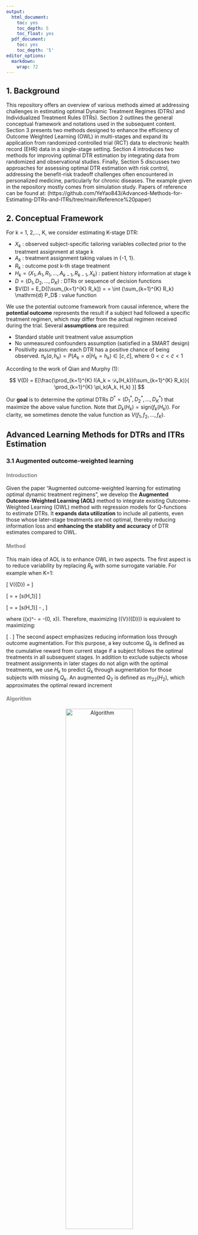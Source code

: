 ```yaml
---
output:
  html_document:
    toc: yes
    toc_depth: 5
    toc_float: yes
  pdf_document:
    toc: yes
    toc_depth: '5'
editor_options: 
  markdown: 
    wrap: 72
---
```



## 1. Background
This repository offers an overview of various methods aimed at addressing challenges in estimating optimal Dynamic Treatment Regimes (DTRs) and Individualized Treatment Rules (ITRs). Section 2 outlines the general conceptual framework and notations used in the subsequent content. Section 3 presents two methods designed to enhance the efficiency of Outcome Weighted Learning (OWL) in multi-stages and expand its application from randomized controlled trial (RCT) data to electronic health record (EHR) data in a single-stage setting. Section 4 introduces two methods for improving optimal DTR estimation by integrating data from randomized and observational studies. Finally, Section 5 discusses two approaches for assessing optimal DTR estimation with risk control, addressing the benefit-risk tradeoff challenges often encountered in personalized medicine, particularly for chronic diseases. The example given in the repository mostly comes from simulation study. Papers of reference can be found at: (https://github.com/YeYao843/Advanced-Methods-for-Estimating-DTRs-and-ITRs/tree/main/Reference%20paper)


## 2. Conceptual Framework

For k = 1, 2,..., K, we consider estimating K-stage DTR:

* $X_k$ : observed subject-specific tailoring variables collected prior to the treatment assignment at stage k
* $A_k$ : treatment assignment taking values in {-1, 1}.
* $R_k$ : outcome post k-th stage treatment
* $H_k = (X_1, A_1, R_1, ... , A_{k-1}, R_{k-1}, X_k)$ : patient history information at stage k
* $D = (D_{1}, D_{2}, \dots, D_{K})$ : DTRs or sequence of decision functions 
* $V(D) = E_D{[\sum_{k=1}^{K} R_k]} = = \int {\sum_{k=1}^{K} R_k} \mathrm{d} P_D$ : value function 

We use the potential outcome framework from causal inference, where the **potential outcome** represents the result if a subject had followed a specific treatment regimen, which may differ from the actual regimen received during the trial. Several **assumptions** are required: 

* Standard stable unit treatment value assumption
* No unmeasured confounders assumption (satisfied in a SMART design) 
* Positivity assumption: each DTR has a positive chance of being observed. $\pi_{k}(a,h_{k}) = P(A_{k}=a|H_{k}=h_{k}) \in \left[c,\tilde{c}\right]$, where $0<c<\tilde{c}<1$

According to the work of Qian and Murphy (1):

$$
V(D) = E[\frac{\prod_{k=1}^{K} I(A_k = 𝒟ₖ(H_k))(\sum_{k=1}^{K} R_k)}{ \prod_{k=1}^{K} \pi_k(A_k, H_k) }]
$$

Our **goal** is to determine the optimal DTRs $D^*=(D_{1}^*,D_{2}^*,\dots, D_{K}^*)$ that maximize the above value function. Note that $D_{k}(H_k)=\text{sign}(f_{k}(H_k))$. For clarity, we sometimes denote the value function as $V(f_1, f_2, ... , f_K)$.

## Advanced Learning Methods for DTRs and ITRs Estimation

### 3.1 Augmented outcome-weighted learning

#### <span style="color:grey;">Introduction</span>

Given the paper "Augmented outcome-weighted learning for estimating optimal dynamic treatment regimens", we develop the **Augmented Outcome-Weighted Learning (AOL)** method to integrate existing Outcome-Weighted Learning (OWL) method with regression models for Q-functions to estimate DTRs. It **expands data utilization** to include all patients, even those whose later-stage treatments are not optimal, thereby reducing information loss and **enhancing the stability and accuracy** of DTR estimates compared to OWL. 

####  <span style="color:grey;">Method</span>

This main idea of AOL is to enhance OWL in two aspects. The first aspect is to reduce variability by replacing $R_k$ with some surrogate variable. For example when K=1:

\[
V({D}) = \mathbb{E} \left[ 
\frac{\mathbb{I}(A_1 f(H_1) > 0) R_1}{\pi_1(A_1, H_1)} 
\right]
\]

\[
= \mathbb{E} \left[
\frac{\mathbb{I}(A_1 f(H_1) > 0)(R_1 - s(H_1))}{\pi_1(A_1, H_1)} 
\right] + \mathbb{E}[s(H_1)]
\]

\[
= \mathbb{E} \left[
\frac{|R_1 - s(H_1)|}{\pi_1(A_1, H_1)} \mathbb{I}(A_1 \, \text{sign}(R_1 - s(H_1)) f(H_1) > 0) 
\right] + \mathbb{E}[s(H_1)]
- \mathbb{E} \left[
\frac{(R_1 - s(H_1))^-}{\pi_1(A_1, H_1)}
\right],
\]

where \((x)^- = -\min(0, x)\). Therefore, maximizing \({V}({D})\) is equivalent to maximizing:

\[
\mathbb{E} \left[
\frac{|R_1 - s(H_1)|}{\pi_1(A_1, H_1)} \mathbb{I}(A_1 \, \text{sign}(R_1 - s(H_1)) f(H_1) > 0)
\right].
\]
The second aspect emphasizes reducing information loss through outcome augmentation. For this purpose, a key outcome $Q_k$ is defined as the cumulative reward from current stage if a subject follows the optimal treatments in all subsequent stages. In addition to exclude subjects whose treatment assignments in later stages do not align with the optimal treatments, we use $H_k$ to predict $Q_k$ through augmentation for those subjects with missing $Q_k$. An augmented  $Q_2$  is defined as $m_{22}(H_2)$, which approximates the optimal reward increment

#### <span style="color:grey;">Algorithm</span>

<p align="center">
    <img src="AOL/algorithm.png" alt=" Algorithm" width="60%">
</p>


#### <span style="color:grey;">Example</span>
To install the released package from CRAN:
```r
install.packages("DTRlearn2")
```
load it into your session:

```r
library(DTRlearn2)
```

* **Step 1 : This function implements a variety of outcome-weighted learning methods for estimating general 2-stage DTRs**
```r
fit_owl = owl(H=list(H1, H2), AA=list(a1,a2), RR=list(rep(0, n), y),
              n=n, K=2, pi=list(rep(0.5, n), rep(0.5,n)), res.lasso = TRUE,
              loss="hinge", kernel="linear", augment=TRUE, c=c, m=3)
```

* **Step 2 : Predict from a Fitted "owl" Object**
   + It can recommend treatments for a new independent sample with partial or full subject features observed up to a certain stage. 
   + If subject feautures, treatment assignments and outcomes are fully observed in the new sample, this function can also evaluate the estimated DTR on this new sample, returning the empirical value function and benefit function.
 
```r
# estimate DTR with owl on the training sample
owl_train = owl(H=list(H1_train, H2_train), AA=train$A, RR=train$R, n=n_train, K=2,
    pi=pi_train, loss='hinge', augment=TRUE, m=3)
```

A list of results: 
```r
#estimated coefficient of H1 in decision function of stage 1
fit_owl$stage1$beta

#the estimated probability for each subject
fit_owl$stage1$treatment

#overall empirical benefit function under estimated DTR
fit_owl$valuefun
```


```r
# evaluate the DTR when full information are observed on the new sample
owl_test = predict(owl_train, H=list(H1_test, H2_test), AA=test$A, RR=test$R, K=2)

```

A list of output 
```r
#recommended optimal treatments at the K stages for each subject in test sample
owl_test$treatment

#overall value function under fitted DTR evaluated on the test sample 
owl_test$valuefun

#treatment assignment probabilities in test sample
owl_test$pi

```

### 3.2 Matched Learning 

#### <span style="color:grey;">Introduction</span>

We introduced **Matched Learning (M-learning)**, a new machine learning approach that applies matching to estimate **ITRs** by aligning treatment responses of treated and untreated subjects using **EHR** data. M-learning integrates aspects of O-learning and AOL within its framework, employing matching-based functions to address confounding in different data types (continuous, discrete, or ordinal). Enhanced by **denoising and doubly robust** matching techniques, M-learning is implemented using a **weighted support vector machine**, demonstrating improved performance over existing methods, especially when dealing with misspecified propensity scores or unmeasured confounders. 

#### <span style="color:grey;">Method</span>

* **Step 1: Matching Subjects**

Matching methods facilitate balanced comparisons of treatment responses by ensuring key confounders are well-matched within subgroups or at the individual level. In our method, we denote the matched set $M_i$ for subject i, which consists of subjects with opposite treatments but similar covariates as subject i. That is: 

$$M_i= \{j: A_j = -A_i, d(H_j, H_i) \le \delta_i\}$$

where $\delta_i$ is a pre-specified positive threshold to determine the size of the matched set. This method employs nearest neighbor matching during the M learning process.

* **Step 2: Optimization using Matching Based Value Function**

The **motivation** of M learning is that when two subjects are matched in confounders or propensity scores of treatments but are observed to receive opposite treatments, the subject with a larger clinical outcome should be more likely to have received the optimal treatment among two options. The objective function to be optimized is the loss function for the weighted support vector machine(SVM) with matched pairs : 

$$V_{n,\phi}(f;g) = n^{-1} \sum_{i = 1}^{n} |M_{i}|^{-1} \sum_{j \in M_{i}} \phi(-f(H_{i})A_{i}sign(R_{j}-R_{i}))g(|R_{j}-R_{i}|)+\lambda_{n}||f||_{H_K}$$

where $|M_i|$ is the size of $M_i$ and $\phi(x)=(1-x)_+$. $g(.)$ is a monotonically increasing function specified by users to weight different pairs of subjects. Typical choices of $g(.)$ can be $g(x) = 1$ or $g(x) = x$. The objective function can be further expanded to include multiple treatment episodes from the same subject (assuming no carryover effect), so $i$ and $j$ can refer to different episodes from the same subject.

The solution to M-learning is obtained by minimizing $V_{n,\phi}(f;g)$. In terms of implementation, the dual problem of this objective function is a quadratic problem which can be solved by any off-the-shelf quadratic programming packages.

* **Improved Matched Learning**

To improve the performance of M-learning, we use a **de-noise procedure** by replacing $R_i$ by a surrogate outcome $\tilde{R_i}=R_i-s(H_i)$ in $V_n(f;g)$. These residualized outcomes improves efficiency of identifying tailoring variables exhibiting quantitative or qualitative interaction with treatment.

Furthermore, prognostic scores can be incorporated into M-learning under the framework of **doubly robust matching estimator(DRME)**, which uses both propensity scores and prognostic scores to construct a matching set $M(i,\theta)$, where $\theta=(\theta_1,\theta_2)^T$.

$$\pi(H)=P(A=1|H)=\mu_1(H^T\theta_1)$$
$$m(H)=E(R|A=-1,H)=\mu_2(H^T\theta_2)$$

The doubly robust M-learning is consistent even if one of the propensity score model or prognostic model is misspecified, and it will be more efficient than regular M-learning if both models are correctly specified.

#### <span style="color:grey;">Algorithm</span>
<p align="center">
    <img src="M-Learning/algorithm.png" alt=" Algorithm" width="60%">
</p>

#### <span style="color:grey;">Example</span>
In this repository, we give an example under continuous setting with correctly specified propensity model and no unmeasured confounders. The example code can be found: (https://github.com/YeYao843/Advanced-Methods-for-Estimating-DTRs-and-ITRs/blob/main/M-Learning/S1_Obs_cts.py)

*Install the requirements before running the code*:
```
Python2: pip install -r requirements.txt 
Python3: pip3 install -r rquirements.txt
```

## 4. Optimal DTR Estimation by Integrating Randomized and Observational Studies

### 4.1 Feature Transfer Learning for ITR Estimation

#### <span style="color:grey;">Introduction</span>
RCTs provide robust data for developing ITRs but lack generalizability, while observational data offer real-world insights that could enhance ITR applicability, though their integration with RCTs is challenging due to confounding effects and patient differences. This paper proposes a novel method to improve ITRs by incorporating EHR-derived **super features**, treatment prescription propensity and benefit, into RCT data. By augmenting RCT data with these features and using stratified learning with Q-learning and modified M-learning, the method enhances the accuracy of ITRs. Unlike traditional domain adaptation, it directly extracts informative features from EHRs to optimize the value function, making the ITRs more applicable to the larger EHR population.

#### <span style="color:grey;">Method</span>

To extract information from EHR data and incorporate it into learning the optimal ITR from trial data, a process we term as **“Feature Transfer Learning”**. We pre-train feature mappings from EHR data to enhance the RCT feature space, focusing on two key features: **physician prescription patterns** and **observed benefits under the optimal treatment**. This domain adaption method contains two steps:

* **Step 1 : Learning “Super Features”** from observational data
     + The first super feature,  $H_1$, represents the probability that a physician prescribes an optimal treatment  $a_0$ based on a patient’s covariates in the EHR. To construct $H_1$ , an ITR  $\hat{D}(X_c)$  is **pre-trained** from EHR data using **shared** pre-treatment covariates  $X_c$ in the EHR and RCT data. A classification model (e.g., random forest or logistic regression) is then fitted to estimate the probability of a physician prescribing the optimal treatment  $a_0$  based on  $X_c$ , using **only** EHR patients who received the **predicted optimal** treatment from  $\hat{D}(X_c)$, with $\hat{f_1}(X_c) = \hat{P}(A=a_0| A=\hat{D}(X_c), X_c)$. This fitted model is then applied to RCT subjects to obtain their predicted optimal treatment probability,  $H_1 = \hat{f_1}(x_c)$.

     + The second super feature, $H_2$, is a benefit feature that measures the observed gain or loss in a patient’s outcome when receiving the optimal treatment, calculated as the **expected difference** in outcome between the optimal and non-optimal treatments. To obtain  $H_2$, a random forest regression model is first used on EHR data to estimate outcomes under both the optimal treatment, $E(R|A = \hat{D}(X_c), X_c)$ , and the non-optimal treatment, $E(R|A = -\hat{D}(X_c), X_c)$. $H_2$, is defined as the benefit $\hat{f_2}(X_c) = E(R|A = \hat{D}(X_c), X_c) - E(R|A = -\hat{D}(X_c), X_c)$. This benefit function is then applied to RCT subjects to obtain their predicted benefit as $H_2 = \hat{f_2}(x_c)$.
    
* **Step 2 : Feature Transfer Learning to estimate ITR **

     + The final optimal ITRs are then estimated using RCT subjects in an augmented feature space that includes both original RCT features and EHR super features. 
     
         * **Approach 1**: Learn the optimal ITRs by using the combined features $(H_1, H_2, X)$
         * **Approach 2**: To enhance the influence of super features, they are treated as key variables through **stratification**, where patients are grouped into strata based on one or both super features, and optimal ITRs are learned separately within each stratum.
         
<p align="center">
    <img src="Feature-Transfer-Learning/Promethod.png" alt="design" width="70%">
</p>

#### <span style="color:grey;">Algorithm</span>

<p align="center">
    <img src="Feature-Transfer-Learning/algorithm.png" alt="alg1" width="70%">
</p>

#### <span style="color:grey;">Example</span>

### 4.2 Multi-Stage Augmented Q-Learning Estimator

#### <span style="color:grey;">Introduction</span>
We introduce the **multi-stage augmented Q-learning estimator(MAQE)** to improve the efficiency of estimation of optimal DTRs by by augmenting SMART data with observational data. By combining data from both sources, MAQE enables analysis on a more heterogeneous pooled participant population while maintaining the validity of causal treatment effects.


<p align="center">
    <img src="MAQE/SMART design.png" alt=" SMART Study Design" width="90%">
</p>


#### <span style="color:grey;">Method</span>

MAQE enables pooled data analysis across all **K** stages, incorporating **m** observational study participants and **n** trial participants. It estimates the **contrast** between **potential outcomes** for a given participant if they were to receive treatment 1 versus treatment 0 at each k. Directly assessing this contrast in trial data is easy, but challenging for observational data due to unmeasured confounders and the unknown $\pi_{ik}$. To solve that issue, a doubly robust estimator that leverages both OS and trial data at **stage K** is used and the contrast can be expressed as:

$$
E\left[\hat{R_{iK}}|H_{iK}=h,i \in trial\right]+E\left[\hat{R_{iK}}|H_{iK}=h, i \in OS\right]
$$
$$ \hat{R_{iK}}=\frac{A_{iK}}{\pi_{iK}}(Y_{iK}-\hat{\mu_{i1K}})-\frac{1-A_{iK}}{1-\pi_{iK}}(Y_{iK}-\hat{\mu_{i0K}})+w(\hat{\mu_{i1K}}-\hat{\mu_{i0K}}), i \in trial$$
$$ \hat{R_{iK}}=(1-w)(hat{\mu_{i1K}}-\hat{\mu_{i0K}}), i \in OS$$

$Y_{iK}$ is the observed outcome and $\hat{\mu_{i1K}}$, $\hat{\mu_{i0K}}$ represents the predicted potential outcome for participants receiving treatment 1 and treatment 0, respectively. We first regress $Y_{iK}$ on $H_{iK}$ separately by treatment groups using **trial data only** to obtain parameters $\eta_{aK}$, which are then used to estimate $\hat{\mu_{iaK}}$, in **both OS and trial data**. $w \in (0,1)$, represents the weight assigned to the contribution of the contrast term from the trial data or OS.

$$
\hat{\beta_{K}}=(n^{-1}\sum_{i=1}^{n}H_{iK}{H_{iK}}^T)^{-1}\left[(n^{-1}\sum_{i=1}^{n}H_{iK}\hat{R_{iK}})+(m^{-1}\sum_{i=n+1}^{m+n}H_{iK}\hat{R_{iK}})\right]
$$

The estimated optimal treatment at stage K is $\hat{d^*_K}=I(h^T_K\hat{\beta_K}>0)$.

To estimate the optimal **stage K-1** treatment rule, we must calculate the predicted outcome at stage K if the optimal treatment rule were followed: 

$$
\hat{V_{iK}}(h_{iK})=\max_{a_K \in {0,1}}(a_Kh^T_{iK}\hat{\beta_K}+h^T_{iK}\hat{\gamma_K})
$$

$\hat{\gamma_K}$ is estimated by regressing $Y_{iK}-A_{iK}H^T_{iK}\hat{\beta_K}$, the residual after removing main effect, on $H_{iK}$. The peseudo-outcome is then calculated as $\tilde{Y_{i, K-1}}=Y_{i, K-1}+\hat{V_{iK}}(H_{iK})$, which is subsequently used to estimate the predicted contrast function. 

We continue the same procedures **backward** until stage 1. The estimated optimal treatment for K stages is:  $\hat{d^*}=I(h^T_K\hat{\beta_K}>0, h^T_{K-1}\hat{\beta_{K-1}}>0, \dots, h^T_{1}\hat{\beta_{1}}>0)$. 

#### <span style="color:grey;">Algorithm</span>

<p align="center">
    <img src="MAQE/Algorithm.png" alt="Algorithm" width="60%">
</p>

#### <span style="color:grey;">Example Code</span> 



## 5. Optimal DTR Estimation with Risk Control
In this section, we assume that $Y$, $R$ are bounded random variables, representing the beneficial reward and risk outcomes, respectively. 

### 5.1 Multistage Cumulative Benefit-Risk Framework

#### <span style="color:grey;">Introduction</span>
**Benefit-risk tradeoff** is crucial in personalized medicine, where aggressive treatments may enhance efficacy but increase long-term risks. In DTRs, early treatments impact both benefits and risks of later stages, requiring careful consideration of cumulative risk. We introduce a new statistical learning framework called **multistage cumulative benefit-risk(CBR)** framework given the paper "Controlling Cumulative Adverse Risk in Learning Optimal Dynamic Treatment Regimens", to estimate DTRs by simultaneously maximizing the expected benefit and controlling the expected cumulative risk. There are two methods developed to solve CBR: 

* (1) A backward algorithm based on Q-learning or O-learning with new **"benefit-risk"** outcome
* (2) A simultaneous algorithm taking advantage of **multistage ramp loss (MRL)** to estimate the DTRs across all stages.

#### <span style="color:grey;">Method</span>

Consider a T-stage decision problem. To control the cumulative risk, we formulate the CBR problem as seeking the optimal rule $D^*=(D_{1,\gamma}^*,D_{2,\gamma}^*,\dots, D_{T,\gamma}^*)$ that solves the optimization problem with a pre-specified risk constraint $\tau$: 

$$
\max_D \quad E^D[Y \frac{\prod_{t=1}^{T} I(A_t=D_t(H_t))}{\prod_{t=1}^{T} p(A_t|H_t)}], \quad subject \quad to \quad E^D[R \frac{\prod_{t=1}^{T} I(A_t=D_t(H_t))}{\prod_{t=1}^{T} p(A_t|H_t)}] \le \tau \quad (1)
$$ 

Y is the **total reward** and R is the **cumulative risk** by the end of stage T. $D^*_{\gamma}$ can also be solved in a Lagrange function of (1), where $\gamma \in [0.1]$:

$$
\arg\max_D \quad E[((1-\gamma)Y-\gamma R) \frac{\prod_{t=1}^{T} I(A_t=D_t(H_t))}{\prod_{t=1}^{T} p(A_t|H_t)}] \quad (2)
$$

The expected risk associated with optimal decision rules is defined as $R(\gamma)=E[R \frac{\prod_{t=1}^{T} I(A_t=D_{t,\gamma}^*(H_t))}{\prod_{t=1}^{T} p(A_t|H_t)}]$. $R(\gamma)$ is assumed to be a continuous function for $\gamma \in [0,1]$ and $R(1)< \tau \le R(0)$. To solve the CBR problem under these assumptions, we only need to find the $\gamma^*$ that satisfies: <span style="color:blue;">${R(y^*) = \tau}$</span>

* **Backward Algorithm**

CBR problems can be solved in backward algorithm using existing methods such as Q-learning, O-learning, backward OWL and AOWL, after treating $(1-\gamma)Y-\gamma R$ as the reward outcome. Take Q learning as an example: 

$$
Q_{t,\gamma}(h_t,a_t)=E[argmax_{a_{t+1}} Q_{t+1,\gamma}(H_{t+1},a_{t+1})|H_t=h_t, A_t=a_t]
$$

Then, $$D_{t,\gamma}^*(h_t)=sign(Q_{t,\gamma}(h_t,1)-Q_{t,\gamma}(h_t,-1)), \quad t=1,\dots, T$$

* **Simultaneous Algorithm**

One potential drawback of using backward induction methods is that estimation errors from later stages, caused by model misspecification or overfitting, can be accumulated and present in early stage estimation. To overcome these disadvantages, we propose a simultaneous algorithm called **multi-stage ramp loss (MRL)**. The **key idea** is to replace the multivariate 0-1 indicator function in (2) with a **continuous surrogate function** to be directly optimized without backward algorithm. We define a  piecewise linear function given by $\psi(x)=max(min(x,1),0)$ and replace (2) as:

$$
\max_{f_1,\dots,f_T} E[{O_{\gamma}}^+ \frac{min(\psi(A_1f_1(H_1)),\dots,\psi(A_Tf_T(H_T)))}{\prod_{t=1}^{T} p(A_t|H_t)}]+E[\sum_{a_t \neq A_t} {O_{\gamma}}^- \frac{min(\psi(a_1f_1(H_1)),\dots,\psi(a_Tf_T(H_T)))}{\prod_{t=1}^{T} p(A_t|H_t)}] \quad (3)
$$

* Decision function $f_{t_1}$ is not required to be estimated before or after $f_{t_2}$, which implies MRL solves the optimal decision rules **simultaneously**. 
* By reverting the observed treatments to any other treatment sequences, we ensures that the weights are always **nonnegative** even if $Q_{\gamma}$ is negative. 

In empirical data, we propose to solve:

$$
\max_{f_1,\dots,f_T} \frac{1}{n}\sum_{i=1}^{n}\hat{{O_{i,\gamma}}^+} \frac{min(\psi(A_{i1}f_1(H_{i1})),\dots,\psi(A_{iT}f_T(H_{iT})))}{\prod_{t=1}^{T} p(A_{it}|H_{it})}+\frac{1}{n}\sum_{i=1}^{n} \sum_{a_t \neq A_{it}} \hat{{O_{i,\gamma}}^-} \frac{min(\psi(a_{1}f_1(H_{i1})),\dots,\psi(a_{T}f_T(H_{iT})))}{\prod_{t=1}^{T} p(A_{it}|H_{it})}]-\sum_{t=1}^{T} \lambda_{n,t}||f_t||^2 \quad (3)
$$

Similar to the augmentation technique used in AOWL, we replace $O_{i,\gamma}$ by $\hat{O_{i,\gamma}}=O_{i,\gamma}-\hat{m}(H_{i1})$. Computationally, the objective function of (3) can be further decomposed as the difference between two convex functions. Therefore, one can adopt the **difference of convex (DC)** algorithm to solve (3) iteratively.

We propose to estimate ${\gamma}^*$ based on the smooth approximation of $R(\gamma)$ by solving:

$$
\frac{1}{n}\sum_{i=1}^{n}R_i\frac{min(\psi(A_{i1}\hat{f_{1,\hat{\gamma}}}(H_{i1})/\eta),\dots,\psi(A_{iT}\hat{f_{T,\hat{\gamma}}}(H_{iT})/\eta))}{\prod_{t=1}^{T} p(A_{it}|H_{it})}=\tau, 
$$

$\eta \in (0,1]$ is a shifting parameter to be chosen data dependently

#### <span style="color:grey;">Algorithm</span>

<p align="center">
    <img src="CBR/algorithm.png" alt="alg" width="80%">
</p>

#### <span style="color:grey;">Example</span> 

This example demonstrates the implementation of MRL with a linear kernel. The training dataset consists of $n=200$ samples. For additional examples, such as those using Gaussian kernels, please refer to the supplementary materials of the paper.

The example code can be found: (https://github.com/YeYao843/Advanced-Methods-for-Estimating-DTRs-and-ITRs/blob/main/CBR/example.R)

### 5.2 DTRs to Control Stage-Wise Risks
#### <span style="color:grey;">Introduction</span>
To address the benefit-risk challenge presented in chronic disease, we develop a general framework called **benefit-risk DTRs (BR-DTRs)**. This framework is designed to learn the optimal DTRs in a **multistage** study subject to different acute risk constraints at each stage. We propose a **backward** procedure to estimate the optimal treatment rules by maximizing the expected value function under the **risk constraint** imposed at each stage, which can be solved as a **constrained support vector machine problem**.

#### <span style="color:grey;">Method</span>

* **BR-DTRs Framework**
The goal of BR-DTRs is to find the optimal rule $D^*$ that maximizes the cumulative reward at the final stage T , while the risk at each stage t is controlled by a pre-specified risk constraint, denoted by $\tau_t$. We capture the acute risk characteristics of chronic disease and assume that, for the same individual, the adverse risk at each stage is caused by their **most recent** treatment. Given data from n i.i.d. patients, we propose to solve the surrogate problem to estimate the optimal DTRs empirically. W e define $A_{t,n}$ as: 

$$
f \in F_t|\frac{1}{n}\sum_{i=1}^{n} \frac{R_{it}\psi(A_{it}f(H_{it}),\eta_t)}{p(A_{it}|H_{it})} \le \tau_t
$$

then we solve:

$$
\hat{f_t}=\arg\min_{f \in A_{t,n}} \frac{1}{n}\sum_{i=1}^{n}\frac{(\sum_{s=t}^{T}Y_{is})\prod_{s=t+1}^{T}I(A_{is}\hat{f_s}(H_{is})>0)}{\prod_{s=t}^{T}p(A_{is}|H_{is})}\phi(A_{it}f(H_{it}))+\lambda_{n,t}{\| f \|^2}_{F_t} \quad (1)
$$

The **hinge loss** is defined as $\phi(x)=(1-x)_{+}$ and the **shifted ramp loss** function is given by: 

$$
\psi(x, \eta) =
\begin{cases} 
1, & \text{if } x \geq 0, \\
\frac{x + \eta}{\eta}, & \text{if } x \in (-\eta, 0), \\
0, & \text{if } x \leq -\eta.
\end{cases}
$$

* **Augmentation**

We then adopt the **augmentation** technique(AOWL in 4.1) to further improve the efficiency and stability of the estimation procedure. We replace the $Y_{it}$ and $A_{it}$ by:

$$
\hat{Y_{it}}=Y_{it}+\hat{Q_{i,t+1}}-\hat{\mu_t}(H_{it}), \quad \hat{A_{it}}=A_{it}*sign(Y_{it}+\hat{Q_{i,t+1}},-\hat{\mu_t}(H_{it}))
$$

The augmented Q-function defined as ($\hat{Q_{i,T+1}}=0$):

$$
\hat{Q_{i,t+1}}=\frac{(\sum_{s=t+1}^{T}Y_{is})\prod_{s=t+1}^{T}I(A_{is}\hat{f_s}(H_{is})>0)}{\prod_{s=t+1}^{T}p(A_{is}|H_{is})}-\sum_{j=t+1}^{T}\frac{\prod_{s=t+1}^{j-1}I(A_{is}\hat{f_s}(H_{is})>0)}{\prod_{s=t+1}^{j-1}p(A_{is}|H_{is})}[\frac{I(A_{ij}\hat{f_j}(H_{ij}))}{p(A_{ij}|H_{ij})}-1]\hat{\mu_{t+1,j}}(H_{ij})
$$

Intuitively, $\mu_{t,j}$ in the augmented Q-functions are contributions to the loss function for patients whose received treatments are not optimal, which is estimated by solving the weighted least square:

$$
\frac{1}{n}\sum_{i=1}^{n}\frac{\prod_{s=t}^{T}I(A_{is}\hat{f_s}(H_{is})>0)}{\prod_{s=t}^{T}p(A_{is}|H_{is})}\frac{1-p(A_{ij}|H_{ij})}{\prod_{s=t}^{j}p(A_{is}|H_{is})}(\sum_{s=t}^{T}Y_{is}-\mu_{t,j}(H_{ij}))^2
$$

$\mu_t$ are introduced to remove the main effect which could further reduce the weight variability, estimated by minimizing: $\sum_{i=1}^{n}(Y_{it}+\hat{Q_{i,t+1}}-\mu_t(H_{it}))^2$

#### <span style="color:grey;">Algorithm</span>
<p align="center">
    <img src="BR-DTRs/algorithm.png" alt="alg" width="80%">
</p>


#### <span style="color:grey;">Example</span>


